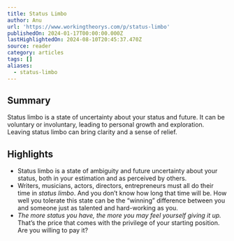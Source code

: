 ```yaml
---
title: Status Limbo
author: Anu
url: 'https://www.workingtheorys.com/p/status-limbo'
publishedOn: 2024-01-17T00:00:00.000Z
lastHighlightedOn: 2024-08-10T20:45:37.470Z
source: reader
category: articles
tags: []
aliases:
  - status-limbo
---
```

## Summary

Status limbo is a state of uncertainty about your status and future. It can be voluntary or involuntary, leading to personal growth and exploration. Leaving status limbo can bring clarity and a sense of relief.

## Highlights
- Status limbo is a state of ambiguity and future uncertainty about your status, both in your estimation and as perceived by others.
- Writers, musicians, actors, directors, entrepreneurs must all do their time in *status limbo*. And you don’t know how long that time will be. How well you tolerate this state can be the “winning” difference between you and someone just as talented and hard-working as you.
- *The more status you have, the more you may feel yourself giving it up.* That’s the price that comes with the privilege of your starting position. Are you willing to pay it?
